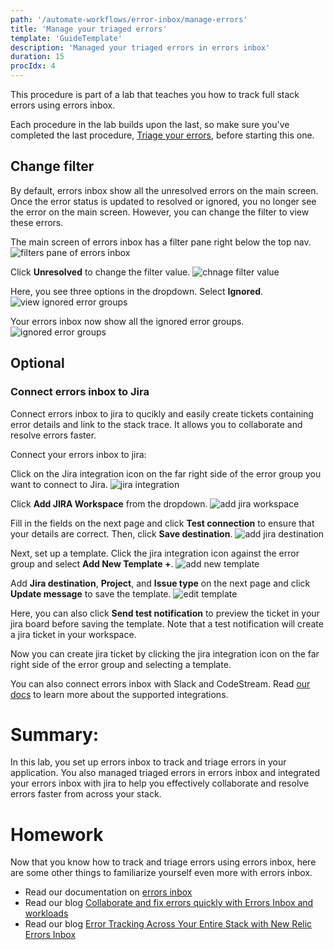 ```yaml
---
path: '/automate-workflows/error-inbox/manage-errors'
title: 'Manage your triaged errors'
template: 'GuideTemplate'
description: 'Managed your triaged errors in errors inbox'
duration: 15
procIdx: 4
---
```


<Callout variant="course" title="lab">

This procedure is part of a lab that teaches you how to track full stack errors using errors inbox. 

Each procedure in the lab builds upon the last, so make sure you've completed the last procedure, [Triage your errors](/automate-workflows/error-inbox/triage-errors), before starting this one.

</Callout>

## Change filter
By default, errors inbox show all the unresolved errors on the main screen. Once the error status is updated to resolved or ignored, you no longer see the error on the main screen. However, you can change the filter to view these errors.

The main screen of errors inbox has a filter pane right below the top nav.
![filters pane of errors inbox](../../../images/error-inbox/filters-pane.png)

Click **Unresolved** to change the filter value.
![chnage filter value](../../../images/error-inbox/change-filter.png)

Here, you see three options in the dropdown. Select **Ignored**.
![view ignored error groups](../../../images/error-inbox/view-ignored-errors.png)

Your errors inbox now show all the ignored error groups.
![ignored error groups](../../../images/error-inbox/ignored-error-groups.png)

## Optional

### Connect errors inbox to Jira
Connect errors inbox to jira to qucikly and easily create tickets containing error details and link to the stack trace. It allows you to collaborate and resolve errors faster.

Connect your errors inbox to jira:
<Steps>
<Step>

Click on the Jira integration icon on the far right side of the error group you want to connect to Jira.
![jira integration](../../../images/error-inbox/jira-integration.png)
</Step>
<Step>

Click **Add JIRA Workspace** from the dropdown.
![add jira workspace](../../../images/error-inbox/add-jira-workspace.png)
</Step>
<Step>

Fill in the fields on the next page and click **Test connection** to ensure that your details are correct. Then, click **Save destination**.
![add jira destination](../../../images/error-inbox/add-jira-destination.png)
</Step>
<Step>

Next, set up a template. Click the jira integration icon against the error group and select **Add New Template +**.
![add new template](../../../images/error-inbox/add-new-template.png)
</Step>
<Step>

Add **Jira destination**, **Project**, and **Issue type** on the next page and click **Update message** to save the template. 
![edit template](../../../images/error-inbox/edit-template.png)

<Callout variant='tip'>

Here, you can also click **Send test notification** to preview the ticket in your jira board before saving the template. Note that a test notification will create a jira ticket in your workspace.
</Callout>
</Step>
</Steps>

Now you can create jira ticket by clicking the jira integration icon on the far right side of the error group and selecting a template. 

<Callout variant='tip'>

You can also connect errors inbox with Slack and CodeStream. Read [our docs](https://docs.newrelic.com/docs/errors-inbox/errors-inbox/) to learn more about the supported integrations.

</Callout>

# Summary:
In this lab, you set up errors inbox to track and triage errors in your application. You also managed triaged errors in errors inbox and integrated your errors inbox with jira to help you effectively collaborate and resolve errors faster from across your stack. 

# Homework
Now that you know how to track and triage errors using errors inbox, here are some other things to familiarize yourself even more with errors inbox.
- Read our documentation on [errors inbox](https://docs.newrelic.com/docs/errors-inbox/errors-inbox/)
- Read our blog [Collaborate and fix errors quickly with Errors Inbox and workloads](https://newrelic.com/blog/how-to-relic/track-errors-errors-inbox)
- Read our blog [Error Tracking Across Your Entire Stack with New Relic Errors Inbox](https://newrelic.com/blog/how-to-relic/error-tracking-with-errors-inbox)